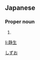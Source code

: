==Japanese==
{{ja-kanjitab|静|生}}

===Proper noun===
{{ja-pos|proper|しずお}}

# {{given name|male|lang=ja}}

[[Category:Japanese male given names|しずお]]

[[li:静生]]